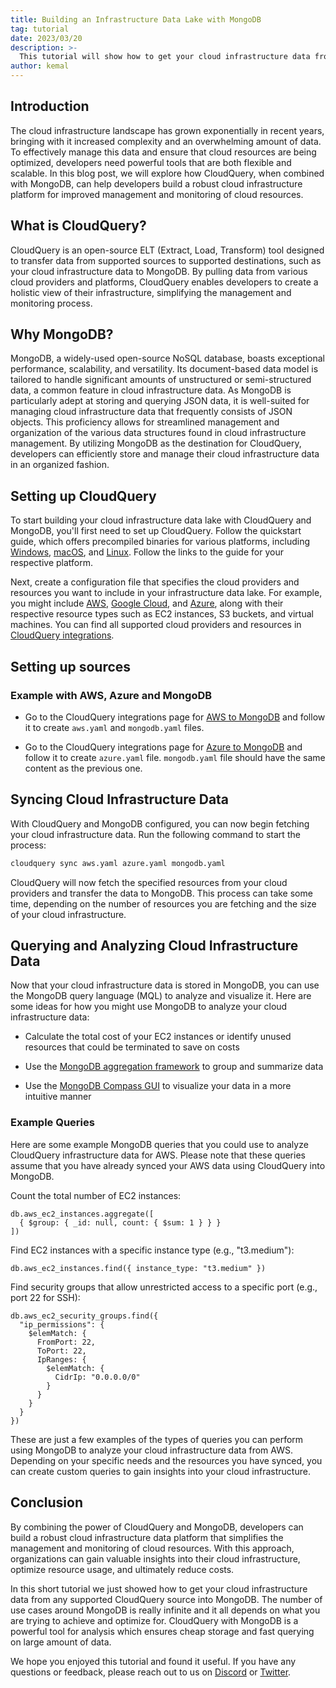 ```yaml
---
title: Building an Infrastructure Data Lake with MongoDB
tag: tutorial
date: 2023/03/20
description: >-
  This tutorial will show how to get your cloud infrastructure data from any supported CloudQuery source into MongoDB
author: kemal
---
```



<BlogHeader/>

## Introduction

The cloud infrastructure landscape has grown exponentially in recent years, bringing with it increased complexity and an overwhelming amount of data. To effectively manage this data and ensure that cloud resources are being optimized, developers need powerful tools that are both flexible and scalable. In this blog post, we will explore how CloudQuery, when combined with MongoDB, can help developers build a robust cloud infrastructure platform for improved management and monitoring of cloud resources.

## What is CloudQuery?

CloudQuery is an open-source ELT (Extract, Load, Transform) tool designed to transfer data from supported sources to supported destinations, such as your cloud infrastructure data to MongoDB. By pulling data from various cloud providers and platforms, CloudQuery enables developers to create a holistic view of their infrastructure, simplifying the management and monitoring process.

## Why MongoDB?

MongoDB, a widely-used open-source NoSQL database, boasts exceptional performance, scalability, and versatility.
Its document-based data model is tailored to handle significant amounts of unstructured or semi-structured data, a common feature in cloud infrastructure data.
As MongoDB is particularly adept at storing and querying JSON data, it is well-suited for managing cloud infrastructure data that frequently consists of JSON objects.
This proficiency allows for streamlined management and organization of the various data structures found in cloud infrastructure management.
By utilizing MongoDB as the destination for CloudQuery, developers can efficiently store and manage their cloud infrastructure data in an organized fashion.

## Setting up CloudQuery

To start building your cloud infrastructure data lake with CloudQuery and MongoDB, you'll first need to set up CloudQuery. Follow the quickstart guide, which offers precompiled binaries for various platforms, including [Windows](https://www.cloudquery.io/docs/quickstart/windows), [macOS](https://www.cloudquery.io/docs/quickstart/macOS), and [Linux](https://www.cloudquery.io/docs/quickstart/linux). Follow the links to the guide for your respective platform.

Next, create a configuration file that specifies the cloud providers and resources you want to include in your infrastructure data lake. For example, you might include [AWS](https://www.cloudquery.io/integrations/aws), [Google Cloud](https://www.cloudquery.io/integrations/gcp), and [Azure](https://www.cloudquery.io/integrations/azure), along with their respective resource types such as EC2 instances, S3 buckets, and virtual machines. You can find all supported cloud providers and resources in [CloudQuery integrations](https://www.cloudquery.io/integrations).

## Setting up sources

### Example with AWS, Azure and MongoDB

- Go to the CloudQuery integrations page for [AWS to MongoDB](https://www.cloudquery.io/integrations/aws/mongodb) and follow it to create `aws.yaml` and `mongodb.yaml` files.

- Go to the CloudQuery integrations page for [Azure to MongoDB](https://www.cloudquery.io/integrations/azure/mongodb) and follow it to create `azure.yaml` file. `mongodb.yaml` file should have the same content as the previous one.

## Syncing Cloud Infrastructure Data

With CloudQuery and MongoDB configured, you can now begin fetching your cloud infrastructure data. Run the following command to start the process:

```bash
cloudquery sync aws.yaml azure.yaml mongodb.yaml
```

CloudQuery will now fetch the specified resources from your cloud providers and transfer the data to MongoDB. This process can take some time, depending on the number of resources you are fetching and the size of your cloud infrastructure.

## Querying and Analyzing Cloud Infrastructure Data

Now that your cloud infrastructure data is stored in MongoDB, you can use the MongoDB query language (MQL) to analyze and visualize it. Here are some ideas for how you might use MongoDB to analyze your cloud infrastructure data:

- Calculate the total cost of your EC2 instances or identify unused resources that could be terminated to save on costs

- Use the [MongoDB aggregation framework](https://www.mongodb.com/docs/manual/aggregation/) to group and summarize data

- Use the [MongoDB Compass GUI](https://www.mongodb.com/products/compass) to visualize your data in a more intuitive manner

### Example Queries

Here are some example MongoDB queries that you could use to analyze CloudQuery infrastructure data for AWS. Please note that these queries assume that you have already synced your AWS data using CloudQuery into MongoDB.

Count the total number of EC2 instances:

```mql
db.aws_ec2_instances.aggregate([
  { $group: { _id: null, count: { $sum: 1 } } }
])
```

Find EC2 instances with a specific instance type (e.g., "t3.medium"):

```mql
db.aws_ec2_instances.find({ instance_type: "t3.medium" })
```

Find security groups that allow unrestricted access to a specific port (e.g., port 22 for SSH):

```mql
db.aws_ec2_security_groups.find({
  "ip_permissions": {
    $elemMatch: {
      FromPort: 22,
      ToPort: 22,
      IpRanges: {
        $elemMatch: {
          CidrIp: "0.0.0.0/0"
        }
      }
    }
  }
})
```

These are just a few examples of the types of queries you can perform using MongoDB to analyze your cloud infrastructure data from AWS. Depending on your specific needs and the resources you have synced, you can create custom queries to gain insights into your cloud infrastructure.

## Conclusion

By combining the power of CloudQuery and MongoDB, developers can build a robust cloud infrastructure data platform that simplifies the management and monitoring of cloud resources. With this approach, organizations can gain valuable insights into their cloud infrastructure, optimize resource usage, and ultimately reduce costs.

In this short tutorial we just showed how to get your cloud infrastructure data from any supported CloudQuery source into MongoDB. The number of use cases around MongoDB is really infinite and it all depends on what you are trying to achieve and optimize for. CloudQuery with MongoDB is a powerful tool for analysis which ensures cheap storage and fast querying on large amount of data.

We hope you enjoyed this tutorial and found it useful. If you have any questions or feedback, please reach out to us on [Discord](https://www.cloudquery.io/discord) or [Twitter](https://twitter.com/cloudqueryio).


